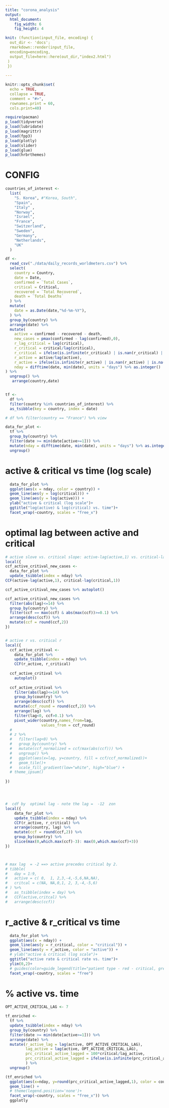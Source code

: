 ```yaml
---
title: "corona_analysis"
output:
  html_document:
    fig_width: 6
    fig_height: 4

knit: (function(input_file, encoding) {
  out_dir <- 'docs';
  rmarkdown::render(input_file, 
  encoding=encoding,
  output_file=here::here(out_dir,"index2.html")
 )
 })
    
---
```


```r
knitr::opts_chunk$set(
  echo = TRUE,
  collapse = TRUE,
  comment = "#>",
  rownames.print = 60,
  cols.print=40)

```

```r
require(pacman)
p_load(tidyverse)
p_load(lubridate)
p_load(magrittr)
p_load(fpp3)
p_load(plotly)
p_load(slider)
p_load(glue)
p_load(hrbrthemes)
```

# CONFIG
```r

countries_of_interest <- 
  list(
    "S. Korea", #"Korea, South",
    "Spain", 
    "Italy" ,
    "Norway",
    "Israel", 
    "France",
    "Switzerland", 
    "Sweden",
    "Germany",
    "Netherlands", 
    "UK"
  )


```


```r
df <- 
  read_csv("./data/daily_records_worldmeters.csv") %>% 
  select(
    country = Country,
    date = Date,
    confirmed = `Total Cases`,
    critical = Critical,
    recovered = `Total Recovered`,
    death = `Total Deaths`
  ) %>% 
  mutate(
    date = as.Date(date,"%d-%m-%Y"),
  ) %>% 
  group_by(country) %>% 
  arrange(date) %>% 
  mutate(
    active = confirmed - recovered - death,
    new_cases = pmax(confirmed - lag(confirmed),0),
    r_lag_critical = lag(critical),
    r_critical = critical/lag(critical),
    r_critical = ifelse(is.infinite(r_critical) | is.nan(r_critical) | is.na(r_critical), 1, r_critical),
    r_active = active/lag(active),
    r_active = ifelse(is.infinite(r_active) | is.nan(r_active) | is.na(r_active), 1, r_active),
    nday = difftime(date, min(date), units = "days") %>% as.integer() 
) %>% 
  ungroup() %>% 
   arrange(country,date) 


tf <- 
  df %>% 
  filter(country %in% countries_of_interest) %>% 
  as_tsibble(key = country, index = date)

# df %>% filter(country == "France") %>% view

```




```r

data_for_plot <-
  tf %>% 
  group_by(country) %>% 
  filter(date >= min(date[active>=1])) %>%  
  mutate(nday = difftime(date, min(date), units = "days") %>% as.integer()) %>% 
  ungroup() 
```


# active & critical vs time (log scale)
```r
  data_for_plot %>% 
  ggplot(aes(x = nday, color = country)) +
  geom_line(aes(y = log(critical))) +
  geom_line(aes(y = log(active))) +
  ylab("active & critical (log scale")+
  ggtitle("log(active) & log(critical) vs. time")+
  facet_wrap(~country, scales = "free_x")
```


# optimal lag between active and critical
```r


# active slove vs. critical slope: active-lag(active,1) vs. critical-lag(critical
local({
ccf_active_critival_new_cases <-
  data_for_plot %>%
  update_tsibble(index = nday) %>%
CCF(active-lag(active,1), critical-lag(critical,1))

ccf_active_critival_new_cases %>% autoplot()

ccf_active_critival_new_cases %>%
  filter(abs(lag)<=14) %>%
  group_by(country) %>%
  filter(ccf == max(ccf) & abs(max(ccf))>=0.1) %>%
  arrange(desc(ccf)) %>%
  mutate(ccf = round(ccf,2))
})


# active r vs. critical r
local({
  ccf_active_critival <- 
    data_for_plot %>% 
    update_tsibble(index = nday) %>% 
    CCF(r_active, r_critical)
  
  ccf_active_critival %>% 
    autoplot()
  
  ccf_active_critival %>% 
    filter(abs(lag)<=14) %>% 
    group_by(country) %>% 
    arrange(desc(ccf)) %>% 
    mutate(ccf_round = round(ccf,2)) %>% 
    arrange(lag) %>% 
    filter(lag<0, ccf>0.1) %>% 
    pivot_wider(country,names_from=lag,
                values_from = ccf_round)
  # 
  # z %>% 
  #   filter(lag<0) %>%
  #   group_by(country) %>% 
  #   mutate(ccf_normalized = ccf/max(abs(ccf))) %>% 
  #   ungroup() %>% 
  #   ggplot(aes(x=lag, y=country, fill = ccf/ccf_normalized))+
  #   geom_tile()+
  #   scale_fill_gradient(low="white", high="blue") +
  # theme_ipsum()
    
})




#  cdf by  optimal lag - note the lag =  -12  zon
local({
    data_for_plot %>% 
    update_tsibble(index = nday) %>% 
    CCF(r_active, r_critical) %>% 
    arrange(country, lag) %>% 
    mutate(ccf = round(ccf,2)) %>% 
    group_by(country) %>% 
    slice(max(0,which.max(ccf)-3): max(0,which.max(ccf)+3))
})



# max lag  = -2 ==> active precedes critical by 2.
# tibble(
#   day = 1:9,
#   active = c( 0,  1, 2,3,-4,-5,6,NA,NA),
#   critcal = c(NA, NA,0,1, 2, 3,-4,-5,6)
# ) %>%
#   as_tsibble(index = day) %>%
#   CCF(active,critcal) %>% 
#   arrange(desc(ccf))


```


# r_active & r_critical vs time
```r
  data_for_plot %>% 
  ggplot(aes(x = nday)) +
  geom_line(aes(y = r_critical, color = "critical")) +
  geom_line(aes(y = r_active, color = "active")) +
  # ylab("active & critical (log scale")+
  ggtitle("active rate & critical rate vs. time")+
  ylim(0,2)+
  # guides(color=guide_legend(title="patient type - red - critical, green - active")) +
  facet_wrap(~country, scales = "free")
```


# % active vs. time
```r

OPT_ACTIVE_CRITICAL_LAG <- 7

tf_enriched <- 
  tf %>% 
  update_tsibble(index = nday) %>% 
  group_by(country) %>% 
  filter(date >= min(date[active>=1])) %>%  
  arrange(date) %>% 
  mutate(r_active_lag = lag(active, OPT_ACTIVE_CRITICAL_LAG),
         lag_active = lag(active, OPT_ACTIVE_CRITICAL_LAG),
         prc_critical_active_lagged = 100*critical/lag_active,
         prc_critical_active_lagged = ifelse(is.infinite(prc_critical_active_lagged) | is.nan(prc_critical_active_lagged) | is.na(prc_critical_active_lagged), 0, prc_critical_active_lagged) %>% pmax(0) %>% pmin(100)
         ) %>% 
  ungroup()

(tf_enriched %>% 
  ggplot(aes(x=nday, y=round(prc_critical_active_lagged,1), color = country)) + 
  geom_line() +
  # theme(legend.position='none')+
  facet_wrap(~country, scales = "free_x")) %>% 
  ggplotly




```



